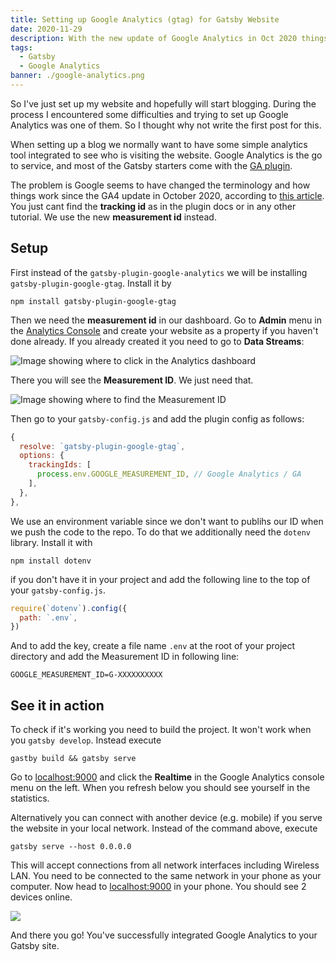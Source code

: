 ```yaml
---
title: Setting up Google Analytics (gtag) for Gatsby Website
date: 2020-11-29
description: With the new update of Google Analytics in Oct 2020 things have changed a little as to how to add Google Analytics to your website. 
tags:
  - Gatsby
  - Google Analytics
banner: ./google-analytics.png
---
```


So I've just set up my website and hopefully will start blogging. During the process I encountered some difficulties and trying to set up Google Analytics was one of them. So I thought why not write the first post for this.

When setting up a blog we normally want to have some simple analytics tool integrated to see who is visiting the website. Google Analytics is the go to service, and most of the Gatsby starters come with the [GA plugin](https://www.gatsbyjs.com/plugins/gatsby-plugin-google-analytics/). 

The problem is Google seems to have changed the terminology and how things work since the GA4 update in October 2020, according to [this article](https://analyticshelp.io/blog/google-analytics-property-tracking-id/). You just cant find the **tracking id** as in the plugin docs or in any other tutorial. We use the new **measurement id** instead.

## Setup

First instead of the `gatsby-plugin-google-analytics` we will be installing `gatsby-plugin-google-gtag`. Install it by

```
npm install gatsby-plugin-google-gtag
```

Then we need the **measurement id** in our dashboard. Go to **Admin** menu in the [Analytics Console](https://analytics.google.com/) and create your website as a property if you haven't done already. If you already created it you need to go to **Data Streams**:

![Image showing where to click in the Analytics dashboard](./ga-dashboard.jpg)

There you will see the **Measurement ID**. We just need that.

![Image showing where to find the Measurement ID](./ga-dashboard2.jpg)

Then go to your `gatsby-config.js` and add the plugin config as follows:

```javascript
{
  resolve: `gatsby-plugin-google-gtag`,
  options: {
    trackingIds: [
      process.env.GOOGLE_MEASUREMENT_ID, // Google Analytics / GA
    ],
  },
},
```

We use an environment variable since we don't want to publihs our ID when we push the code to the repo. To do that we additionally need the `dotenv` library. Install it with 

```
npm install dotenv
```

if you don't have it in your project and add the following line to the top of your `gatsby-config.js`.

```javascript
require(`dotenv`).config({
  path: `.env`,
})
```

And to add the key, create a file name `.env` at the root of your project directory and add the Measurement ID in following line:

```
GOOGLE_MEASUREMENT_ID=G-XXXXXXXXXX
```

## See it in action

To check if it's working you need to build the project. It won't work when you `gatsby develop`. Instead execute

```
gastby build && gatsby serve
```

Go to [localhost:9000](localhost:9000) and click the **Realtime** in the Google Analytics console menu on the left. When you refresh below you should see yourself in the statistics.

Alternatively you can connect with another device (e.g. mobile) if you serve the website in your local network. Instead of the command above, execute 

```
gatsby serve --host 0.0.0.0
```

This will accept connections from all network interfaces including Wireless LAN. You need to be connected to the same network in your phone as your computer. Now head to [localhost:9000](localhost:9000) in your phone. You should see 2 devices online.

![](./users.jpg)

And there you go! You've successfully integrated Google Analytics to your Gatsby site.